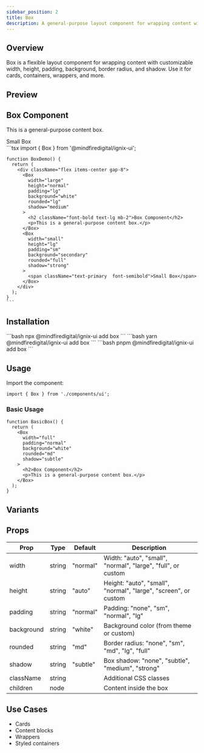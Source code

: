 ```yaml
---
sidebar_position: 2
title: Box
description: A general-purpose layout component for wrapping content with customizable styling options.
---
```



## Overview

Box is a flexible layout component for wrapping content with customizable width, height, padding, background, border radius, and shadow. Use it for cards, containers, wrappers, and more.

## Preview

<Tabs defaultValue="preview">
  <TabItem value="preview" label="Preview" default>
    <div className="flex items-center gap-8 border rounded-lg p-4">
      <Box
        width="large"
        height="normal"
        padding="lg"
        background="white"
        rounded="lg"
        shadow="medium"
      >
        <h2 className="font-bold text-lg mb-2">Box Component</h2>
        <p>This is a general-purpose content box.</p>
      </Box>
      <Box
        width="small"
        height="lg"
        padding="sm"
        background="secondary"
        rounded="full"
        shadow="strong"
      >
        <span className="text-primary font-semibold text-center block">Small Box</span>
      </Box>
    </div>
  </TabItem>
  <TabItem value="code" label="Code">
    ```tsx
    import { Box } from '@mindfiredigital/ignix-ui';

    function BoxDemo() {
      return (
        <div className="flex items-center gap-8">
          <Box
            width="large"
            height="normal"
            padding="lg"
            background="white"
            rounded="lg"
            shadow="medium"
          >
            <h2 className="font-bold text-lg mb-2">Box Component</h2>
            <p>This is a general-purpose content box.</p>
          </Box>
          <Box
            width="small"
            height="lg"
            padding="sm"
            background="secondary"
            rounded="full"
            shadow="strong"
          >
            <span className="text-primary  font-semibold">Small Box</span>
          </Box>
        </div>
      );
    }
    ```
  </TabItem>
</Tabs>

## Installation

<Tabs>
  <TabItem value="npm" label="npm" default>
    ```bash
    npx @mindfiredigital/ignix-ui add box
    ```
  </TabItem>
  <TabItem value="yarn" label="Yarn">
    ```bash
    yarn @mindfiredigital/ignix-ui add box
    ```
  </TabItem>
  <TabItem value="pnpm" label="pnpm">
    ```bash
    pnpm @mindfiredigital/ignix-ui add box
    ```
  </TabItem>
</Tabs>

## Usage

Import the component:

```tsx
import { Box } from './components/ui';
```

### Basic Usage

```tsx
function BasicBox() {
  return (
    <Box
      width="full"
      padding="normal"
      background="white"
      rounded="md"
      shadow="subtle"
    >
      <h2>Box Component</h2>
      <p>This is a general-purpose content box.</p>
    </Box>
  );
}
```

## Variants

<BoxDemo />

## Props

| Prop        | Type    | Default   | Description                                      |
|-------------|---------|-----------|--------------------------------------------------|
| width       | string  | "normal"  | Width: "auto", "small", "normal", "large", "full", or custom |
| height      | string  | "auto"    | Height: "auto", "small", "normal", "large", "screen", or custom |
| padding     | string  | "normal"  | Padding: "none", "sm", "normal", "lg"            |
| background  | string  | "white"   | Background color (from theme or custom)           |
| rounded     | string  | "md"      | Border radius: "none", "sm", "md", "lg", "full"   |
| shadow      | string  | "subtle"  | Box shadow: "none", "subtle", "medium", "strong"  |
| className   | string  |           | Additional CSS classes                            |
| children    | node    |           | Content inside the box                            |

## Use Cases
- Cards
- Content blocks
- Wrappers
- Styled containers

